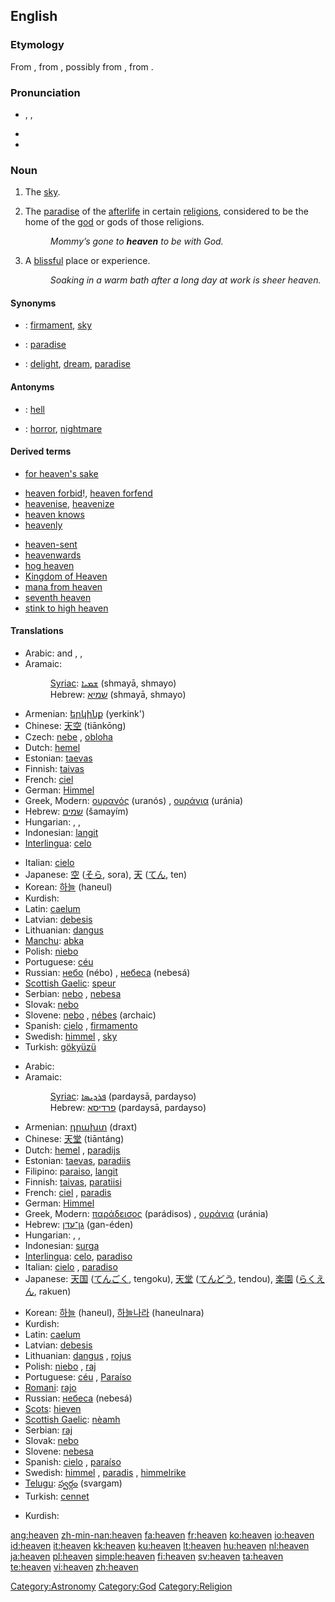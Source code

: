 {{wikipedia|dab=heaven (disambiguation)|heaven}}
{{also|heavens}}
==English==

{{rank|Henry|society|boat|798|heaven|v.|difficult|top}}

===Etymology===
From {{etyl|enm|en}} {{term|heven|lang=enm}}, from {{etyl|ang|en}} {{term|heofon|lang=ang}}, possibly from {{proto|Germanic|khiminaz|lang=en}}, from {{proto|Indo-European|kem-||kam-|to cover|lang=en}}.

===Pronunciation===
* {{enPR|hĕv'ən}}, {{IPA|/ˈhɛvən/}}, {{SAMPA|/"hEv@n/}}
* {{audio|en-us-heaven.ogg|Audio (US)}}
* {{rhymes|ɛvən}}

===Noun===
{{wikipedia}}
{{en-noun}}

# {{often|in plural}} The [[sky]].
# {{context|theology}} The [[paradise]] of the [[afterlife]] in certain [[religion]]s, considered to be the home of the [[god]] or gods of those religions.
#: ''Mommy’s gone to '''heaven''' to be with God.''
# {{italbrac|used without the article}} A [[blissful]] place or experience.
#: ''Soaking in a warm bath after a long day at work is sheer heaven.''

====Synonyms====
* {{italbrac|sky}}: [[firmament]], [[sky]]
* {{italbrac|paradise}}: [[paradise]]
* {{italbrac|blissful place or experience}}: [[delight]], [[dream]], [[paradise]]

====Antonyms====
* {{italbrac|paradise}}: [[hell]]
* {{italbrac|blissful place or experience}}: [[horror]], [[nightmare]]

====Derived terms====
* [[for heaven's sake]]
<!--given at "heavens": *[[good heavens]]!-->
* [[heaven forbid]]!, [[heaven forfend]]
* [[heavenise]], [[heavenize]]
* [[heaven knows]]
* [[heavenly]]<!--whence "heavenly body", etc-->
<!--given at "heavens": *[[heavens above]]!-->
* [[heaven-sent]]
* [[heavenwards]]
* [[hog heaven]]
* [[Kingdom of Heaven]]
* [[mana from heaven]]
* [[seventh heaven]]
* [[stink to high heaven]]

====Translations====
{{trans-top|sky}}
* Arabic: {{Arab|[[سماء|سَمَاء]]}} {{unicode|(samáː’)}} {{m}} and {{f}}, {{Arab|[[سماوات|سَمَاوَات]]}} {{unicode|(samawáːt)}} {{p}}, {{Arab|[[سموات|سَمَوَات]]}} {{unicode|(samawáːt)}} {{p}}
* Aramaic:
*: [[Syriac]]: [[ܫܡܝܐ]] (shmayā, shmayo) {{c}} {{p}}
*: Hebrew: [[שמיא]] (shmayā, shmayo) {{c}} {{p}}
* Armenian: [[երկինք]] (yerkink')
* Chinese: [[天空]] (tiānkōng)
* Czech: [[nebe]] {{n}}, [[obloha]]  {{f}}
* Dutch: [[hemel]] {{m}}
* Estonian: [[taevas]]
* Finnish: [[taivas]]
* French: [[ciel]] {{m}}
* German: [[Himmel]] {{m}}
* Greek, Modern: [[ουρανός]] (uranós) {{m}}, [[ουράνια]] (uránia) {{n|p}}
* Hebrew: [[שמים]] (šamayím) {{f}}
* Hungarian: {{t|hu|ég}}, {{t|hu|égbolt}}, {{t|hu|mennybolt}}
* Indonesian: [[langit]]
* [[Interlingua]]: [[celo]]
{{trans-mid}}
* Italian: [[cielo]] {{m}}
* Japanese: [[空]] ([[そら]], sora), [[天]] ([[てん]], ten)
* Korean: [[하늘]] (haneul)
* Kurdish: {{KUchar|[[ئاسمان]]}}
* Latin: [[caelum]] {{n}}
* Latvian: [[debesis]] {{f|p}}
* Lithuanian: [[dangus]] {{m}}
* [[Manchu]]: [[abka]]
* Polish: [[niebo]] {{n}}
* Portuguese: [[céu]] {{m}}
* Russian: [[небо]] (nébo) {{n}}, [[небо|небеса]] (nebesá) {{p}}
* [[Scottish Gaelic]]: [[speur]] {{m}}
* Serbian: [[nebo]] {{n}}, [[nebesa]] {{n|p}}
* Slovak: [[nebo]] {{n}}
* Slovene: [[nebo]] {{n}}, [[nébes]] {{m}} (archaic)
* Spanish: [[cielo]] {{m}}, [[firmamento]] {{m}}
* Swedish: [[himmel#Swedish|himmel]] {{c}}, [[sky#Swedish|sky]] {{c}}
* Turkish: [[gökyüzü]]
{{trans-bottom}}

{{trans-top|paradise}}
* Arabic: {{Arab|[[جنة|جَنّةٌ]]}} {{unicode|(jánna)}} {{f}}
* Aramaic:
*: [[Syriac]]: [[ܦܪܕܝܣܐ]] (pardaysā, pardayso) {{m}}
*: Hebrew: [[פרדיסא]] (pardaysā, pardayso) {{m}}
* Armenian: [[դրախտ]] (draxt)
* Chinese: [[天堂]] (tiāntáng)
* Dutch: [[hemel]] {{m}}, [[paradijs]] {{n}}
* Estonian: [[taevas]], [[paradiis]]
* Filipino: [[paraiso]], [[langit]]
* Finnish: [[taivas]], [[paratiisi]]
* French: [[ciel]] {{m}}, [[paradis]] {{m}}
* German: [[Himmel]] {{m}}
* Greek, Modern: [[παράδεισος]] (parádisos) {{m}}, [[ουράνια]] (uránia) {{n|p}}
* Hebrew: [[גן־עדן]] (gan-éden) {{f}}
* Hungarian: {{t|hu|mennyország}}, {{t|hu|menny}}, {{t|hu|ég}}
* Indonesian: [[surga]]
* [[Interlingua]]: [[celo]], [[paradiso]]
* Italian: [[cielo]] {{m}}, [[paradiso]] {{m}}
* Japanese: [[天国]] ([[てんごく]], tengoku), [[天堂]] ([[てんどう]], tendou), [[楽園]] ([[らくえん]], rakuen)
{{trans-mid}}
* Korean: [[하늘]] (haneul), [[하늘나라]] (haneulnara)
* Kurdish: {{KUchar|[[به‌هه‌شت]]}}
* Latin: [[caelum]] {{n}}
* Latvian: [[debesis]] {{f|p}}
* Lithuanian: [[dangus]] {{m}}, [[rojus]] {{m}}
* Polish: [[niebo]] {{n}}, [[raj]] {{m}}
* Portuguese: [[céu]] {{m}}, [[Paraíso]] {{m}}
* [[Romani]]: [[rajo]] {{m}}
* Russian: [[небо|небеса]] (nebesá) {{n|p}}
* [[Scots]]: [[hieven]]
* [[Scottish Gaelic]]: [[nèamh]] {{m}}
* Serbian: [[raj]] {{f}}
* Slovak: [[nebo]] {{n}}
* Slovene: [[nebesa]] {{n|p}}
* Spanish: [[cielo]] {{m}}, [[paraíso]] {{m}}
* Swedish: [[himmel#Swedish|himmel]] {{c}}, [[paradis#Swedish|paradis]] {{n}}, [[himmelrike]] {{n}}
* [[Telugu]]: [[స్వర్గం]] (svargam)
* Turkish: [[cennet]]
{{trans-bottom}}

{{trans-top|blissful place or experience}}
* Kurdish: {{KUchar|[[به‌هه‌شت]]}}
{{trans-mid}}
{{trans-bottom}}

<!--Not an astronomical term... -->

[[Category:Astronomy]]
[[Category:God]]
[[Category:Religion]]

[[ang:heaven]]
[[zh-min-nan:heaven]]
[[fa:heaven]]
[[fr:heaven]]
[[ko:heaven]]
[[io:heaven]]
[[id:heaven]]
[[it:heaven]]
[[kk:heaven]]
[[ku:heaven]]
[[lt:heaven]]
[[hu:heaven]]
[[nl:heaven]]
[[ja:heaven]]
[[pl:heaven]]
[[simple:heaven]]
[[fi:heaven]]
[[sv:heaven]]
[[ta:heaven]]
[[te:heaven]]
[[vi:heaven]]
[[zh:heaven]]